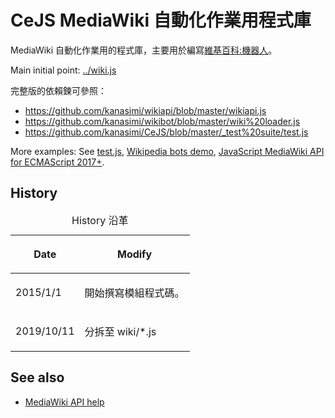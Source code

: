 = CeJS MediaWiki 自動化作業用程式庫 =
MediaWiki 自動化作業用的程式庫，主要用於編寫[[維基百科:機器人]]。

Main initial point: [[../wiki.js]]

完整版的依賴鍊可參照：
* https://github.com/kanasimi/wikiapi/blob/master/wikiapi.js
* https://github.com/kanasimi/wikibot/blob/master/wiki%20loader.js
* https://github.com/kanasimi/CeJS/blob/master/_test%20suite/test.js

More examples: See [[/_test suite/test.js|test.js]], [https://github.com/kanasimi/wikibot Wikipedia bots demo], [https://github.com/kanasimi/wikiapi JavaScript MediaWiki API for ECMAScript 2017+].

== History ==
{| class="wikitable"
|+ History 沿革
! Date !! Modify
|-
| 2015/1/1 || 開始撰寫模組程式碼。
|-
| 2019/10/11 || 分拆至 wiki/*.js
|}

== See also ==
* [https://www.mediawiki.org/w/api.php MediaWiki API help]
